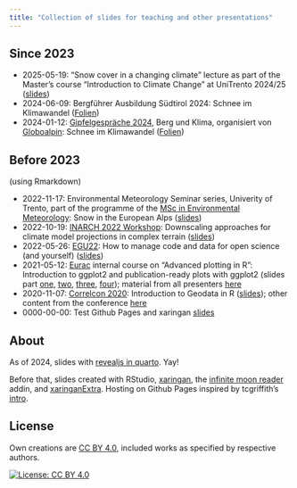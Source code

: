 ```yaml
---
title: "Collection of slides for teaching and other presentations"
---
```


## Since 2023

- 2025-05-19: "Snow cover in a changing climate" lecture as part of the Master's course "Introduction to Climate Change" at UniTrento 2024/25 ([slides](/2025-05-19-intro-cc/intro-cc.html))
- 2024-06-09: Bergführer Ausbildung Südtirol 2024: Schnee im Klimawandel ([Folien](/2024-06-09-berg-ausbildung/berg-ausbildung.html))
- 2024-01-12: [Gipfelgespräche 2024](https://www.globoalpin.com/de/gipfelgespraeche-berg-und-klima-im-fokus.html), Berg und Klima, organisiert von [Globoalpin](https://www.globoalpin.com/): Schnee im Klimawandel ([Folien](/2024-01-12-bergklima/bergklima.html))




## Before 2023

(using Rmarkdown)

-   2022-11-17: Environmental Meteorology Seminar series, Univerity of Trento, part of the programme of the [MSc in Environmental Meteorology](https://international.unitn.it/environmental-meteorology): Snow in the European Alps ([slides](https://mitmat.github.io/slides/2022-11-17-envmetsem/envmet-seminar.html))
-   2022-10-19: [INARCH 2022 Workshop](https://inarch.usask.ca/news-events/inarch-workshop-2022.php): Downscaling approaches for climate model projections in complex terrain ([slides](https://mitmat.github.io/slides/2022-10-19-inarch/inarch-matiu-downscaling.html))
-   2022-05-26: [EGU22](https://www.egu22.eu/): How to manage code and data for open science (and yourself) ([slides](https://mitmat.github.io/slides/2022-05-26-egu/code-data-open-science.html))
-   2021-05-12: [Eurac](https://www.eurac.edu/) internal course on "Advanced plotting in R": Introduction to ggplot2 and publication-ready plots with ggplot2 (slides part  [one](https://mitmat.github.io/slides/2021-05-12-ggplot/ggplot-01-intro.html), [two](https://mitmat.github.io/slides/2021-05-12-ggplot/ggplot-02-extra-packages.html), [three](https://mitmat.github.io/slides/2021-05-12-ggplot/ggplot-03-design-basics.html), [four](https://mitmat.github.io/slides/2021-05-12-ggplot/ggplot-04-publication-ready.html)); material from all presenters [here](https://gitlab.inf.unibz.it/rmeetupbz/plottingr_2021)
-   2020-11-07: [Correlcon 2020](https://correlaid.org/events/2020-11/correlcon/): Introduction to Geodata in R ([slides](https://mitmat.github.io/slides/2020-11-07-correlcon/intro-spatial-r.html)); other content from the conference [here](https://docs.correlaid.org/correlcollection/correlcon/2020)
-   0000-00-00: Test Github Pages and xaringan [slides](https://mitmat.github.io/slides/0000-00-00-test/test-gh)



## About

As of 2024, slides with [revealjs in quarto](https://quarto.org/docs/presentations/revealjs/). Yay!

Before that, slides created with RStudio, [xaringan](https://slides.yihui.org/xaringan/), the [infinite moon reader](https://yihui.org/en/2019/02/ultimate-inf-mr/) addin, and [xaringanExtra](https://pkg.garrickadenbuie.com/xaringanExtra/). Hosting on Github Pages inspired by tcgriffith's [intro](https://github.com/tcgriffith/xaringan_gh).



## License

Own creations are [CC BY 4.0](https://creativecommons.org/licenses/by/4.0/), included works as specified by respective authors.

[![License: CC BY 4.0](https://licensebuttons.net/l/by/4.0/88x31.png)](https://creativecommons.org/licenses/by/4.0/)


